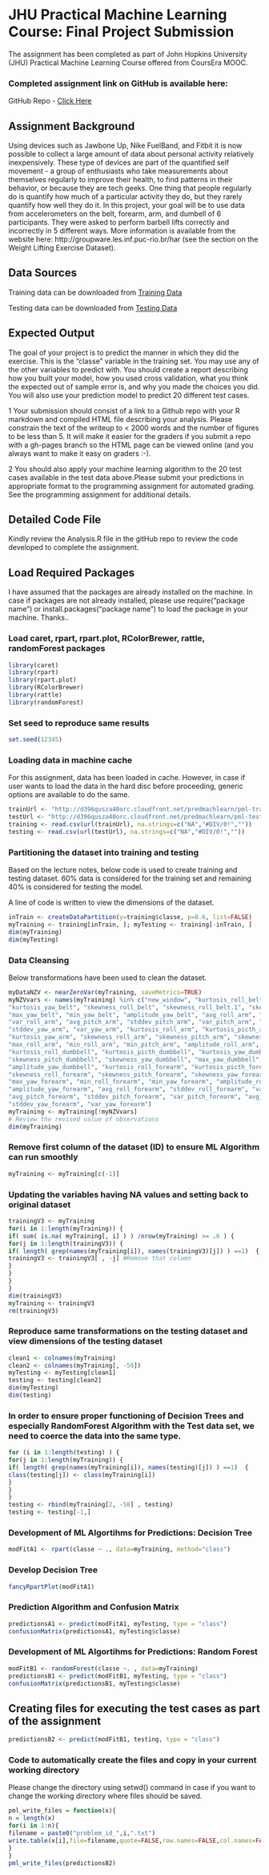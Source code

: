 # JHU Practical Machine Learning Course: Final Project Submission
The assignment has been completed as part of John Hopkins University (JHU) Practical Machine Learning Course offered from CoursEra MOOC.

### Completed assignment link on GitHub is available here:

GitHub Repo - [Click Here](https://github.com/vdokka/MachineLearning)

## Assignment Background

Using devices such as Jawbone Up, Nike FuelBand, and Fitbit it is now possible to collect a large amount of data about personal activity relatively inexpensively. These type of devices are part of the quantified self movement - a group of enthusiasts who take measurements about themselves regularly to improve their health, to find patterns in their behavior, or because they are tech geeks. One thing that people regularly do is quantify how much of a particular activity they do, but they rarely quantify how well they do it. In this project, your goal will be to use data from accelerometers on the belt, forearm, arm, and dumbell of 6 participants. They were asked to perform barbell lifts correctly and incorrectly in 5 different ways. More information is available from the website here: http://groupware.les.inf.puc-rio.br/har (see the section on the Weight Lifting Exercise Dataset). 

## Data Sources

Training data can be downloaded from [Training Data](https://d396qusza40orc.cloudfront.net/predmachlearn/pml-training.csv)

Testing data can be downloaded from [Testing Data](https://d396qusza40orc.cloudfront.net/predmachlearn/pml-testing.csv)


## Expected Output

The goal of your project is to predict the manner in which they did the exercise. This is the "classe" variable in the training set. You may use any of the other variables to predict with. You should create a report describing how you built your model, how you used cross validation, what you think the expected out of sample error is, and why you made the choices you did. You will also use your prediction model to predict 20 different test cases.

1 Your submission should consist of a link to a Github repo with your R markdown and compiled HTML file describing your analysis. Please constrain the text of the writeup to < 2000 words and the number of figures to be less than 5. It will make it easier for the graders if you submit a repo with a gh-pages branch so the HTML page can be viewed online (and you always want to make it easy on graders :-).

2 You should also apply your machine learning algorithm to the 20 test cases available in the test data above.Please submit your predictions in appropriate format to the programming assignment for automated grading. See the programming assignment for additional details.

## Detailed Code File

Kindly review the Analysis.R file in the gitHub repo to review the code developed to complete the assignment. 

## Load Required Packages

I have assumed that the packages are already installed on the machine. In case if packages are not already installed, please use require("package name") or install.packages("package name") to load the package in your machine. Thanks..

### Load caret, rpart, rpart.plot, RColorBrewer, rattle, randomForest packages

```r
library(caret)
library(rpart)
library(rpart.plot)
library(RColorBrewer)
library(rattle)
library(randomForest)
```

### Set seed to reproduce same results 

```r
set.seed(12345)
```

### Loading data in machine cache

For this assignment, data has been loaded in cache. However, in case if user wants to load the data in the hard disc before proceeding, generic options are available to do the same.

```r
trainUrl <- "http://d396qusza40orc.cloudfront.net/predmachlearn/pml-training.csv"
testUrl <- "http://d396qusza40orc.cloudfront.net/predmachlearn/pml-testing.csv"
training <- read.csv(url(trainUrl), na.strings=c("NA","#DIV/0!",""))
testing <- read.csv(url(testUrl), na.strings=c("NA","#DIV/0!",""))
```

### Partitioning the dataset into training and testing 

Based on the lecture notes, below code is used to create training and testing dataset. 60% data is considered for the training set and remaining 40% is considered for testing the model.

A line of code is written to view the dimensions of the dataset.

```r
inTrain <- createDataPartition(y=training$classe, p=0.6, list=FALSE)
myTraining <- training[inTrain, ]; myTesting <- training[-inTrain, ]
dim(myTraining)
dim(myTesting)
```

### Data Cleansing

Below transformations have been used to clean the dataset.

```r
myDataNZV <- nearZeroVar(myTraining, saveMetrics=TRUE)
myNZVvars <- names(myTraining) %in% c("new_window", "kurtosis_roll_belt", "kurtosis_picth_belt",
"kurtosis_yaw_belt", "skewness_roll_belt", "skewness_roll_belt.1", "skewness_yaw_belt",
"max_yaw_belt", "min_yaw_belt", "amplitude_yaw_belt", "avg_roll_arm", "stddev_roll_arm",
"var_roll_arm", "avg_pitch_arm", "stddev_pitch_arm", "var_pitch_arm", "avg_yaw_arm",
"stddev_yaw_arm", "var_yaw_arm", "kurtosis_roll_arm", "kurtosis_picth_arm",
"kurtosis_yaw_arm", "skewness_roll_arm", "skewness_pitch_arm", "skewness_yaw_arm",
"max_roll_arm", "min_roll_arm", "min_pitch_arm", "amplitude_roll_arm", "amplitude_pitch_arm",
"kurtosis_roll_dumbbell", "kurtosis_picth_dumbbell", "kurtosis_yaw_dumbbell", "skewness_roll_dumbbell",
"skewness_pitch_dumbbell", "skewness_yaw_dumbbell", "max_yaw_dumbbell", "min_yaw_dumbbell",
"amplitude_yaw_dumbbell", "kurtosis_roll_forearm", "kurtosis_picth_forearm", "kurtosis_yaw_forearm",
"skewness_roll_forearm", "skewness_pitch_forearm", "skewness_yaw_forearm", "max_roll_forearm",
"max_yaw_forearm", "min_roll_forearm", "min_yaw_forearm", "amplitude_roll_forearm",
"amplitude_yaw_forearm", "avg_roll_forearm", "stddev_roll_forearm", "var_roll_forearm",
"avg_pitch_forearm", "stddev_pitch_forearm", "var_pitch_forearm", "avg_yaw_forearm",
"stddev_yaw_forearm", "var_yaw_forearm")
myTraining <- myTraining[!myNZVvars]
# Review the revised value of observations
dim(myTraining)
```

### Remove first column of the dataset (ID) to ensure ML Algorithm can run smoothly

```r
myTraining <- myTraining[c(-1)]
```

### Updating the variables having NA values and setting back to original dataset

```r
trainingV3 <- myTraining 
for(i in 1:length(myTraining)) { 
if( sum( is.na( myTraining[, i] ) ) /nrow(myTraining) >= .6 ) { 
for(j in 1:length(trainingV3)) {
if( length( grep(names(myTraining[i]), names(trainingV3)[j]) ) ==1)  { 
trainingV3 <- trainingV3[ , -j] #Remove that column
}
}
}
}
dim(trainingV3)
myTraining <- trainingV3
rm(trainingV3)
```

### Reproduce same transformations on the testing dataset and view dimensions of the testing dataset

```r
clean1 <- colnames(myTraining)
clean2 <- colnames(myTraining[, -58])
myTesting <- myTesting[clean1]
testing <- testing[clean2]
dim(myTesting)
dim(testing)
```

### In order to ensure proper functioning of Decision Trees and especially RandomForest Algorithm with the Test data set, we need to coerce the data into the same type.

```r
for (i in 1:length(testing) ) {
for(j in 1:length(myTraining)) {
if( length( grep(names(myTraining[i]), names(testing)[j]) ) ==1)  {
class(testing[j]) <- class(myTraining[i])
}
}
}
testing <- rbind(myTraining[2, -58] , testing)
testing <- testing[-1,]
```

### Development of ML Algortihms for Predictions: Decision Tree

```r
modFitA1 <- rpart(classe ~ ., data=myTraining, method="class")
```

### Develop Decision Tree

```r
fancyRpartPlot(modFitA1)
```

### Prediction Algorithm and Confusion Matrix
```r
predictionsA1 <- predict(modFitA1, myTesting, type = "class")
confusionMatrix(predictionsA1, myTesting$classe)
```

### Development of ML Algortihms for Predictions: Random Forest

```r
modFitB1 <- randomForest(classe ~. , data=myTraining)
predictionsB1 <- predict(modFitB1, myTesting, type = "class")
confusionMatrix(predictionsB1, myTesting$classe)
```

## Creating files for executing the test cases as part of the assignment

```r
predictionsB2 <- predict(modFitB1, testing, type = "class")
```

### Code to automatically create the files and copy in your current working directory
Please change the directory using setwd() command in case if you want to change the working directory where files should be saved.

```r
pml_write_files = function(x){
n = length(x)
for(i in 1:n){
filename = paste0("problem_id_",i,".txt")
write.table(x[i],file=filename,quote=FALSE,row.names=FALSE,col.names=FALSE)
}
}
pml_write_files(predictionsB2)
```
